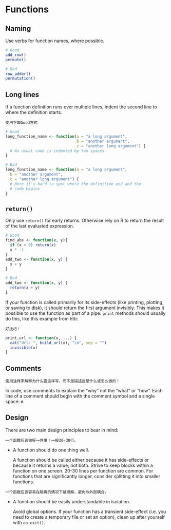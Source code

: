 # Functions

## Naming

Use verbs for function names, where possible.

```r
# Good
add_row()
permute()

# Bad
row_adder()
permutation()
```

## Long lines

If a function definition runs over multiple lines, indent the second line to 
where the definition starts.

```
使用下面Good方式
```

```r
# Good 
long_function_name <- function(a = "a long argument",
                               b = "another argument",
                               c = "another long argument") {
  # As usual code is indented by two spaces.
}

# Bad
long_function_name <- function(a = "a long argument",
  b = "another argument",
  c = "another long argument") {
  # Here it's hard to spot where the definition end and the
  # code begins
}
```

## `return()`
Only use `return()` for early returns. Otherwise rely on R to return the result 
of the last evaluated expression.

```r
# Good
find_abs <- function(x, y){
  if (x > 0) return(x)
  x * -1
}
add_two <- function(x, y) {
  x + y
}

# Bad
add_two <- function(x, y) {
  return(x + y)
}
```

If your function is called primarily for its side-effects (like printing, 
plotting, or saving to disk), it should return the first argument invisibly. 
This makes it possible to use the function as part of a pipe. `print` methods 
should usually do this, like this example from httr:
```
好技巧！
```
```r
print.url <- function(x, ...) {
  cat("Url: ", build_url(x), "\n", sep = "")
  invisible(x)
}
```

## Comments

```
使用注释来解释为什么要这样写，而不是描述这是什么或怎么做的！
```
In code, use comments to explain the "why" not the "what" or "how". Each line 
of a comment should begin with the comment symbol and a single space: `# `.

## Design

There are two main design principles to bear in mind:

```
一个函数应该做好一件事！一般20-30行。
```

*   A function should do one thing well. 
 
    A function should be called either because it has side-effects or 
    because it returns a value; not both. Strive to keep blocks within 
    a function on one screen. 20-30 lines per function are common. For 
    functions that are significantly longer, consider splitting it into smaller 
    functions.

```
一个函数应该容易在隔离的情况下被理解，避免与外部耦合。
```

*   A function should be easily understandable in isolation.

    Avoid global options. If your function has a transient side-effect
    (i.e. you need to create a temporary file or set an option), clean up
    after yourself with `on.exit()`.
